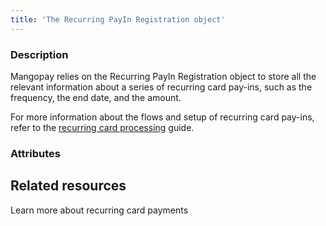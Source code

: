 ```yaml
---
title: 'The Recurring PayIn Registration object'
---
```


  
### Description
Mangopay relies on the Recurring PayIn Registration object to store all the relevant information about a series of recurring card pay-ins, such as the frequency, the end date, and the amount.  

For more information about the flows and setup of recurring card pay-ins, refer to the <a href="/guides/payment-methods/card/recurring">recurring card processing</a> guide. 

### Attributes  

<Id />  

<Status2 />  

<ResultCode />  

<ResultMessage />  

<CurrentState />  

<RecurringType />  

<TotalAmount />  

<CycleNumber />  

<AuthorId1 />  

<CardId />  

<CreditedUserId />  

<CreditedWalletId1 />  

<Billing1 />  

<Shipping1 />  

<EndDate />  

<Frequency />  

<FixedNextAmount />  

<FractionedPayment />  

<FreeCycles />  

<FirstTransactionDebitedFunds />  

<FirstTransactionFees />  

<NextTransactionDebitedFunds />  

<NextTransactionFees />  

<Migration />  

<ProfilingAttemptReference />

## Related resources

<Card title="Guide" href="/guides/payment-methods/card/recurring">Learn more about recurring card payments</Card>